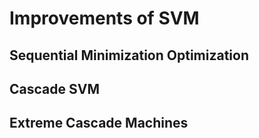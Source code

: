 # Improvements of SVM {#sec:SVM}

## Sequential Minimization Optimization

## Cascade SVM

## Extreme Cascade Machines
